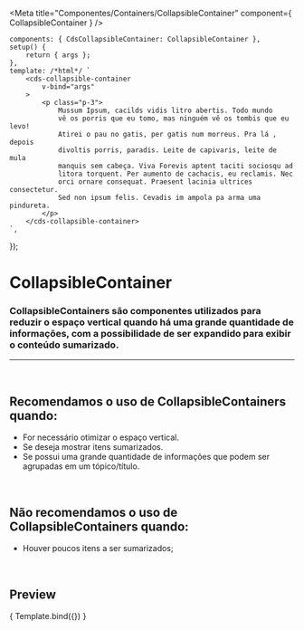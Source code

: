 
<Meta
	title="Componentes/Containers/CollapsibleContainer"
	component={ CollapsibleContainer }
/>

	components: { CdsCollapsibleContainer: CollapsibleContainer },
	setup() {
		return { args };
	},
	template: /*html*/ `
		<cds-collapsible-container
			v-bind="args" 
		>
			<p class="p-3">
				Mussum Ipsum, cacilds vidis litro abertis. Todo mundo
				vê os porris que eu tomo, mas ninguém vê os tombis que eu levo!
				Atirei o pau no gatis, per gatis num morreus. Pra lá , depois
				divoltis porris, paradis. Leite de capivaris, leite de mula
				manquis sem cabeça. Viva Forevis aptent taciti sociosqu ad
				litora torquent. Per aumento de cachacis, eu reclamis. Nec
				orci ornare consequat. Praesent lacinia ultrices consectetur.
				Sed non ipsum felis. Cevadis im ampola pa arma uma pindureta.
			</p>
		</cds-collapsible-container>
	`,
});

# CollapsibleContainer

### CollapsibleContainers são componentes utilizados para reduzir o espaço vertical quando há uma grande quantidade de informações, com a possibilidade de ser expandido para exibir o conteúdo sumarizado.
---
<br />

## Recomendamos o uso de CollapsibleContainers quando:
- For necessário otimizar o espaço vertical.
- Se deseja mostrar itens sumarizados.
- Se possui uma grande quantidade de informações que podem ser agrupadas em um tópico/título.

<br />

## Não recomendamos o uso de CollapsibleContainers quando:
- Houver poucos itens a ser sumarizados;

<br />

## Preview

<Canvas>
	<Story
		name="CollapsibleContainer"
		args={{
			value: false,
			title: 'VEJA MAIS INFORMAÇÕES',
		}}
	>
		{ Template.bind({}) }
	</Story>
</Canvas>

<ArgsTable story="CollapsibleContainer" />
